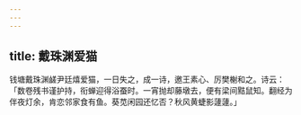 ```yaml
---
---
---
```

title: 戴珠渊爱猫
---



钱塘戴珠渊鹾尹廷熺爱猫，一日失之，成一诗，邀王素心、厉樊榭和之。诗云：「数卷残书谨护持，衔蝉迎得浴蚕时。一宵抛却藤墩去，便有梁间黠鼠知。翻经为伴夜灯余，肯恋邻家食有鱼。葵苋闲园还忆否？秋风黄蜨影蘧蘧。」